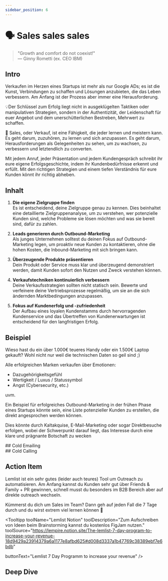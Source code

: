 ```yaml
---
sidebar_position: 6
---
```


# 🗣️ Sales sales sales

> "Growth and comfort do not coexist!"\
> ― Ginny Rometti (ex. CEO IBM)

## Intro

Verkaufen im Herzen eines Startups ist mehr als nur Google ADs; es ist die Kunst, Verbindungen zu schaffen und Lösungen anzubieten, die das Leben verbessern.
Am Anfang ist der Prozess aber immer eine Herausforderung.

💡Der Schlüssel zum Erfolg liegt nicht in ausgeklügelten Taktiken oder manipulativen Strategien, sondern in der Authentizität, der Leidenschaft für euer Angebot und dem unerschütterlichen Bestreben, Mehrwert zu schaffen.

🤝 Sales, oder Verkauf, ist eine Fähigkeit, die jeder lernen und meistern kann.
Es geht darum, zuzuhören, zu lernen und sich anzupassen. Es geht darum, Herausforderungen als Gelegenheiten zu sehen, um zu wachsen, zu verbessern und letztendlich zu converten.

Mit jedem Anruf, jeder Präsentation und jedem Kundengespräch schreibt ihr eure eigene Erfolgsgeschichte, indem ihr Kundenbedürfnisse erkennt und erfüllt. Mit den richtigen Strategien und einem tiefen Verständnis für eure Kunden könnt ihr richtig abheben.

## Inhalt

1. **Die eigene Zielgruppe finden**\
   Es ist entscheidend, deine Zielgruppe genau zu kennen. Dies beinhaltet eine detaillierte Zielgruppenanalyse, um zu verstehen, wer potenzielle Kunden sind, welche Probleme sie lösen möchten und was sie bereit sind, dafür zu zahlen.

2. **Leads generieren durch Outbound-Marketing**\
   Als junges Unternehmen solltest du deinen Fokus auf Outbound-Marketing legen, um proaktiv neue Kunden zu kontaktieren, ohne die hohen Kosten, die Inbound-Marketing mit sich bringen kann.

3. **Überzeugende Produkte präsentieren**\
   Dein Produkt oder Service muss klar und überzeugend demonstriert werden, damit Kunden sofort den Nutzen und Zweck verstehen können.

4. **Verkaufstechniken kontinuierlich verbessern**\
   Deine Verkaufsstrategien sollten nicht statisch sein. Bewerte und verfeinere deine Vertriebsprozesse regelmäßig, um sie an die sich ändernden Marktbedingungen anzupassen.

5. **Fokus auf Kundenerfolg und -zufriedenheit**\
   Der Aufbau eines loyalen Kundenstamms durch hervorragenden Kundenservice und das Übertreffen von Kundenerwartungen ist entscheidend für den langfristigen Erfolg.

## Beispiel

Wieso hast du ein über 1.000€ teueres Handy oder ein 1.500€ Laptop gekauft?
Wohl nicht nur weil die technischen Daten so geil sind ;)

Alle erfolgreichen Marken verkaufen über Emotionen:

- Dazugehörigkeitsgefühl
- Wertigkeit / Luxus / Statussymbol
- Angst (Cybersecurity, etc.)

uvm.

Ein Beispiel für erfolgreiches Outbound-Marketing in der frühen Phase eines Startups könnte sein, eine Liste potenzieller Kunden zu erstellen, die direkt angesprochen werden können.

Dies könnte durch Kaltakquise, E-Mail-Marketing oder sogar Direktbesuche erfolgen, wobei der Schwerpunkt darauf liegt, das Interesse durch eine klare und prägnante Botschaft zu wecken

<TwoColumns>
  <div>
    ## Cold Emailing
    <YouTube videoId="1hpqcvTvUTI" />
    <YouTube videoId="fvfX28rPYxA" />
    <YouTube videoId="N2yMBDt91Ts" />
  </div>
  <div>
    ## Cold Calling
    <YouTube videoId="TWcKrCNPzGs" />
    <YouTube videoId="chXzqpr9ytI" />
    <YouTube videoId="gjHv4pM8WEQ" />
  </div>
</TwoColumns>

## Action Item

Lemlist ist ein sehr gutes (leider auch teures) Tool um Outreach zu automatisieren.
Am Anfang kannst du Kunden sehr gut über Friends & Family + PR gewinnen, schnell musst du besonders im B2B Bereich aber auf direkte outreach wechseln.

Kümmerst du dich um Sales im Team?
Dann geh auf jeden Fall die 7 Tage durch und du wirst extrem viel lernen können 🚀

<Tooltipp
toolName="Lemlist Notion"
toolDescription="Zum Aufschreiben von Ideen beim Brainstorming kannst du kostenlos FigJam nutzen."
toolSource="https://lempire.notion.site/The-lemlist-7-day-program-to-increase-your-revenue-18d9429a23914379a6a1177e8afbd625#d008d3337a1b47769c38389ebf7e6bdb"

buttonText="Lemlist 7 Day Programm to increase your revenue"
/>

## Deep Dive

<TwoColumns>
  <div>
    <YouTube videoId="xZi4kTJG-LE" />
    <YouTube videoId="89Vpqm2IaPE" />
  </div>
  <Spotify source="https://open.spotify.com/episode/4kA1WYkVTNefEdH8s72pcN?si=716d985b24824c98" />
</TwoColumns>
